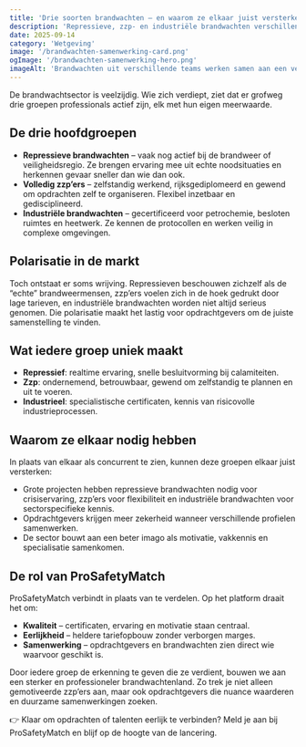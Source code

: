 ```yaml
---
title: 'Drie soorten brandwachten – en waarom ze elkaar juist versterken'
description: 'Repressieve, zzp- en industriële brandwachten verschillen, maar samen maken ze opdrachten veiliger. Ontdek hoe ProSafetyMatch de brug slaat.'
date: 2025-09-14
category: 'Wetgeving'
image: '/brandwachten-samenwerking-card.png'
ogImage: '/brandwachten-samenwerking-hero.png'
imageAlt: 'Brandwachten uit verschillende teams werken samen aan een veiligheidsplan'
---
```


De brandwachtsector is veelzijdig. Wie zich verdiept, ziet dat er grofweg drie groepen professionals actief zijn, elk met hun eigen meerwaarde.

## De drie hoofdgroepen

- **Repressieve brandwachten** – vaak nog actief bij de brandweer of veiligheidsregio. Ze brengen ervaring mee uit echte noodsituaties en herkennen gevaar sneller dan wie dan ook.
- **Volledig zzp’ers** – zelfstandig werkend, rijksgediplomeerd en gewend om opdrachten zelf te organiseren. Flexibel inzetbaar en gedisciplineerd.
- **Industriële brandwachten** – gecertificeerd voor petrochemie, besloten ruimtes en heetwerk. Ze kennen de protocollen en werken veilig in complexe omgevingen.

## Polarisatie in de markt

Toch ontstaat er soms wrijving. Repressieven beschouwen zichzelf als de “echte” brandweermensen, zzp’ers voelen zich in de hoek gedrukt door lage tarieven, en industriële brandwachten worden niet altijd serieus genomen. Die polarisatie maakt het lastig voor opdrachtgevers om de juiste samenstelling te vinden.

## Wat iedere groep uniek maakt

- **Repressief**: realtime ervaring, snelle besluitvorming bij calamiteiten.
- **Zzp**: ondernemend, betrouwbaar, gewend om zelfstandig te plannen en uit te voeren.
- **Industrieel**: specialistische certificaten, kennis van risicovolle industrieprocessen.

## Waarom ze elkaar nodig hebben

In plaats van elkaar als concurrent te zien, kunnen deze groepen elkaar juist versterken:

- Grote projecten hebben repressieve brandwachten nodig voor crisiservaring, zzp’ers voor flexibiliteit en industriële brandwachten voor sectorspecifieke kennis.
- Opdrachtgevers krijgen meer zekerheid wanneer verschillende profielen samenwerken.
- De sector bouwt aan een beter imago als motivatie, vakkennis en specialisatie samenkomen.

## De rol van ProSafetyMatch

ProSafetyMatch verbindt in plaats van te verdelen. Op het platform draait het om:

- **Kwaliteit** – certificaten, ervaring en motivatie staan centraal.
- **Eerlijkheid** – heldere tariefopbouw zonder verborgen marges.
- **Samenwerking** – opdrachtgevers en brandwachten zien direct wie waarvoor geschikt is.

Door iedere groep de erkenning te geven die ze verdient, bouwen we aan een sterker en professioneler brandwachtenland. Zo trek je niet alleen gemotiveerde zzp’ers aan, maar ook opdrachtgevers die nuance waarderen en duurzame samenwerkingen zoeken.

👉 Klaar om opdrachten of talenten eerlijk te verbinden? Meld je aan bij ProSafetyMatch en blijf op de hoogte van de lancering.
